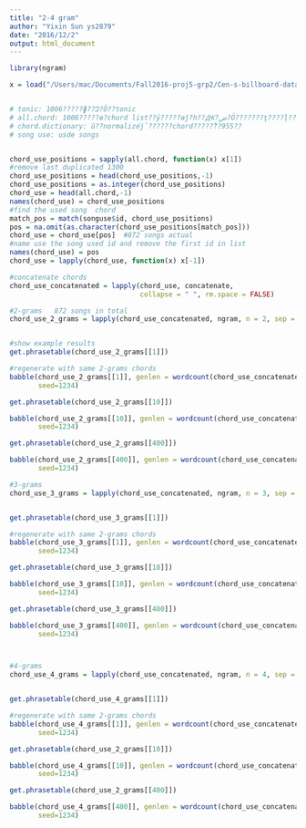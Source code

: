 ```yaml
---
title: "2-4 gram"
author: "Yixin Sun ys2879"
date: "2016/12/2"
output: html_document
---
```


```r

library(ngram)

x = load("/Users/mac/Documents/Fall2016-proj5-grp2/Cen-s-billboard-data-processing/cleaned_data.RData")


# tonic: 1006?????ɸ??Զ?Ӧ??tonic
# all.chord: 1006?????ɵ?chord list??ÿ?????ɵĵ?һ??Ԫ?ض?Ӧ???????ţ????ļ????ı??ţ?
# chord.dictionary: û??normalize֮ǰ??????chord?????ࣨ??955?֣?
# song use: usde songs


chord_use_positions = sapply(all.chord, function(x) x[1])
#remove last duplicated 1300
chord_use_positions = head(chord_use_positions,-1)
chord_use_positions = as.integer(chord_use_positions)
chord_use = head(all.chord,-1)
names(chord_use) = chord_use_positions
#find the used song  chord
match_pos = match(songuse$id, chord_use_positions)
pos = na.omit(as.character(chord_use_positions[match_pos]))
chord_use = chord_use[pos]  #872 songs actual
#name use the song used id and remove the first id in list
names(chord_use) = pos
chord_use = lapply(chord_use, function(x) x[-1])

#concatenate chords
chord_use_concatenated = lapply(chord_use, concatenate, 
                                collapse = " ", rm.space = FALSE)

#2-grams   872 songs in total
chord_use_2_grams = lapply(chord_use_concatenated, ngram, n = 2, sep = " ")


#show example results
get.phrasetable(chord_use_2_grams[[1]])

#regenerate with same 2-grams chords  
babble(chord_use_2_grams[[1]], genlen = wordcount(chord_use_concatenated[[1]]),
       seed=1234)

get.phrasetable(chord_use_2_grams[[10]])

babble(chord_use_2_grams[[10]], genlen = wordcount(chord_use_concatenated[[10]]),
       seed=1234)

get.phrasetable(chord_use_2_grams[[400]])

babble(chord_use_2_grams[[400]], genlen = wordcount(chord_use_concatenated[[400]]),
       seed=1234)

#3-grams 
chord_use_3_grams = lapply(chord_use_concatenated, ngram, n = 3, sep = " ")


get.phrasetable(chord_use_3_grams[[1]])

#regenerate with same 2-grams chords  
babble(chord_use_3_grams[[1]], genlen = wordcount(chord_use_concatenated[[1]]),
       seed=1234)

get.phrasetable(chord_use_3_grams[[10]])

babble(chord_use_3_grams[[10]], genlen = wordcount(chord_use_concatenated[[10]]),
       seed=1234)

get.phrasetable(chord_use_3_grams[[400]])

babble(chord_use_3_grams[[400]], genlen = wordcount(chord_use_concatenated[[400]]),
       seed=1234)



#4-grams 
chord_use_4_grams = lapply(chord_use_concatenated, ngram, n = 4, sep = " ")


get.phrasetable(chord_use_4_grams[[1]])

#regenerate with same 2-grams chords  
babble(chord_use_4_grams[[1]], genlen = wordcount(chord_use_concatenated[[1]]),
       seed=1234)

get.phrasetable(chord_use_2_grams[[10]])

babble(chord_use_4_grams[[10]], genlen = wordcount(chord_use_concatenated[[10]]),
       seed=1234)

get.phrasetable(chord_use_2_grams[[400]])

babble(chord_use_4_grams[[400]], genlen = wordcount(chord_use_concatenated[[400]]),
       seed=1234)

```

